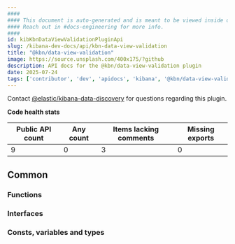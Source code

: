 ```yaml
---
####
#### This document is auto-generated and is meant to be viewed inside our experimental, new docs system.
#### Reach out in #docs-engineering for more info.
####
id: kibKbnDataViewValidationPluginApi
slug: /kibana-dev-docs/api/kbn-data-view-validation
title: "@kbn/data-view-validation"
image: https://source.unsplash.com/400x175/?github
description: API docs for the @kbn/data-view-validation plugin
date: 2025-07-24
tags: ['contributor', 'dev', 'apidocs', 'kibana', '@kbn/data-view-validation']
---
```




Contact [@elastic/kibana-data-discovery](https://github.com/orgs/elastic/teams/kibana-data-discovery) for questions regarding this plugin.

**Code health stats**

| Public API count  | Any count | Items lacking comments | Missing exports |
|-------------------|-----------|------------------------|-----------------|
| 9 | 0 | 3 | 0 |

## Common

### Functions
<DocDefinitionList data={kbnDataViewValidationObj.common.functions}/>

### Interfaces
<DocDefinitionList data={kbnDataViewValidationObj.common.interfaces}/>

### Consts, variables and types
<DocDefinitionList data={kbnDataViewValidationObj.common.misc}/>

